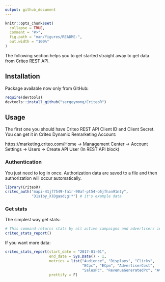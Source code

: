 ```yaml
---
output: github_document
---
```


<!-- README.md is generated from README.Rmd. Please edit that file -->

```r
knitr::opts_chunk$set(
  collapse = TRUE,
  comment = "#>",
  fig.path = "man/figures/README-",
  out.width = "100%"
)
```
The following section helps you to get started straight away to get data from Criteo REST API.

## Installation
Package available now only from GitHub:
``` r
require(devtools)
devtools::install_github("sergeymong/CriteoR")
```

## Usage
The first one you should have Criteo REST API Client ID and Client Secret. You can get it in Criteo Dynamic Remarketing Account:

https://marketing.criteo.com/Home -> Management Center -> Account Settings -> Users -> Create API User (In REST API block)

### Authentication
You just need to log in once. Authorization data are saved to a file and then authorization will occur automatically.
``` r
library(CriteoR)
criteo_auth("mapi-41jf7549-fa1r-90af-pt54-o5jfhan91nty",
            "D1s1by_X)Dgasd;g!*") # it's example data
```

### Get stats
The simplest way get stats:
``` r
# This command returns stats by all active campaigns and advertisers in your account for yesterday
criteo_stats_report()
```

If you want more data:
``` r
criteo_stats_report(start_date = "2017-01-01", 
                    end_date = Sys.Date() - 1,
                    metrics = list("Audience", "Displays", "Clicks", 
                                   "ECpc", "ECpm", "AdvertiserCost", 
                                   "SalesPc", "RevenueGeneratedPc", "AverageCart"),
                    prettify = F)
```
